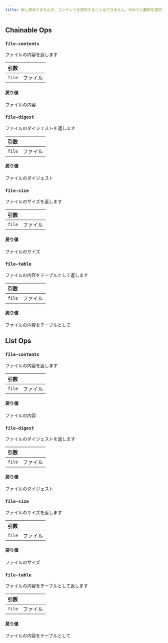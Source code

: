 ```yaml
---
title: 申し訳ありませんが、コンテンツを提供することはできません。代わりに翻訳を提供してください。
---
```


## Chainable Ops
<h3 id="file-contents"><code>file-contents</code></h3>

ファイルの内容を返します

| 引数 |  |
| :--- | :--- |
| `file` | ファイル |

#### 戻り値
ファイルの内容

<h3 id="file-digest"><code>file-digest</code></h3>

ファイルのダイジェストを返します

| 引数 |  |
| :--- | :--- |
| `file` | ファイル |

#### 戻り値
ファイルのダイジェスト

<h3 id="file-size"><code>file-size</code></h3>

ファイルのサイズを返します

| 引数 |  |
| :--- | :--- |
| `file` | ファイル |

#### 戻り値
ファイルのサイズ

<h3 id="file-table"><code>file-table</code></h3>

ファイルの内容をテーブルとして返します

| 引数 |  |
| :--- | :--- |
| `file` | ファイル |

#### 戻り値
ファイルの内容をテーブルとして

## List Ops
<h3 id="file-contents"><code>file-contents</code></h3>

ファイルの内容を返します

| 引数 |  |
| :--- | :--- |
| `file` | ファイル |

#### 戻り値
ファイルの内容

<h3 id="file-digest"><code>file-digest</code></h3>

ファイルのダイジェストを返します

| 引数 |  |
| :--- | :--- |
| `file` | ファイル |

#### 戻り値
ファイルのダイジェスト

<h3 id="file-size"><code>file-size</code></h3>

ファイルのサイズを返します

| 引数 |  |
| :--- | :--- |
| `file` | ファイル |

#### 戻り値
ファイルのサイズ

<h3 id="file-table"><code>file-table</code></h3>

ファイルの内容をテーブルとして返します

| 引数 |  |
| :--- | :--- |
| `file` | ファイル |

#### 戻り値
ファイルの内容をテーブルとして